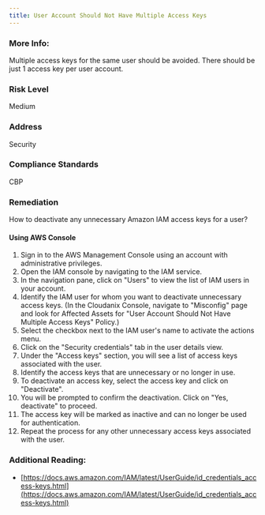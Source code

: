 ```yaml
---
title: User Account Should Not Have Multiple Access Keys
---
```


### More Info:

Multiple access keys for the same user should be avoided. There should be just 1 access key per user account.

### Risk Level

Medium

### Address

Security

### Compliance Standards

CBP

### Remediation

How to deactivate any unnecessary Amazon IAM access keys for a user?

#### Using AWS Console

1. Sign in to the AWS Management Console using an account with administrative privileges.
2. Open the IAM console by navigating to the IAM service.
3. In the navigation pane, click on "Users" to view the list of IAM users in your account.
4. Identify the IAM user for whom you want to deactivate unnecessary access keys.
    (In the Cloudanix Console, navigate to "Misconfig" page and look for Affected Assets for "User Account Should Not Have Multiple Access Keys" Policy.)
5. Select the checkbox next to the IAM user's name to activate the actions menu.
6. Click on the "Security credentials" tab in the user details view.
7. Under the "Access keys" section, you will see a list of access keys associated with the user.
8. Identify the access keys that are unnecessary or no longer in use.
9. To deactivate an access key, select the access key and click on "Deactivate".
10. You will be prompted to confirm the deactivation. Click on "Yes, deactivate" to proceed.
11. The access key will be marked as inactive and can no longer be used for authentication.
12. Repeat the process for any other unnecessary access keys associated with the user.

### Additional Reading:

- [https://docs.aws.amazon.com/IAM/latest/UserGuide/id_credentials_access-keys.html](https://docs.aws.amazon.com/IAM/latest/UserGuide/id_credentials_access-keys.html)
